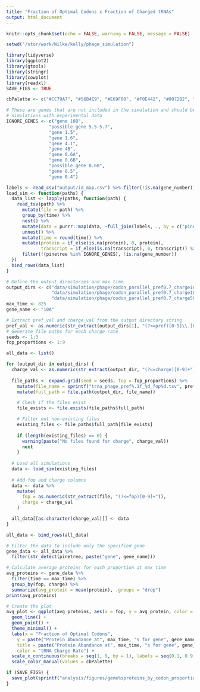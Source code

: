 ```yaml
---
title: "Fraction of Optimal Codons x Fraction of Charged tRNAs"
output: html_document
---
```


```r
knitr::opts_chunk$set(echo = FALSE, warning = FALSE, message = FALSE)

setwd("/stor/work/Wilke/kelly/phage_simulation")

library(tidyverse)
library(ggplot2)
library(gtools)
library(stringr)
library(cowplot)
library(readxl)
SAVE_FIGS <- TRUE

cbPalette <- c("#CC79A7", "#56B4E9", "#E69F00", "#F0E442", "#0072B2", "#D55E00", "#009E73", "#999999")

# These are genes that are not included in the simulation and should be removed before comparing
# simulations with experimental data
IGNORE_GENES <- c("gene 10B",
                "possible gene 5.5-5.7",
                "gene 1.5",
                "gene 1.6",
                "gene 4.1",
                "gene 4B",
                "gene 0.6A",
                "gene 0.6B",
                "possible gene 0.6B",
                "gene 0.5",
                "gene 0.4")
```

```r
labels <- read_csv("output/id_map.csv") %>% filter(!is.na(gene_number))
load_sim <- function(paths) {
  data_list <- lapply(paths, function(path) {
    read_tsv(path) %>%
      mutate(file = path) %>%
      group_by(time) %>%
      nest() %>%
      mutate(data = purrr::map(data, ~full_join(labels, ., by = c("pinetree" = "species")))) %>%
      unnest() %>%
      mutate(time = round(time)) %>%
      mutate(protein = if_else(is.na(protein), 0, protein),
             transcript = if_else(is.na(transcript), 0, transcript)) %>%
      filter(!(pinetree %in% IGNORE_GENES), !is.na(gene_number))
  })
  bind_rows(data_list)
}

# Define the output directories and max time
output_dirs <- c("data/simulation/phage/codon_parallel_pref0.7_charge100",
                 "data/simulation/phage/codon_parallel_pref0.7_charge10",
                 "data/simulation/phage/codon_parallel_pref0.7_charge50")
max_time <- 825
gene_name <- "10A"

# Extract pref_val and charge_val from the output directory string
pref_val <- as.numeric(str_extract(output_dirs[1], "(?<=pref)[0-9]\\.[0-9]"))
# Generate file paths for each charge rate
seeds <- 1:3
fop_proportions <- 1:9

all_data <- list()

for (output_dir in output_dirs) {
  charge_val <- as.numeric(str_extract(output_dir, "(?<=charge)[0-9]+"))
  
  file_paths <- expand.grid(seed = seeds, fop = fop_proportions) %>%
    mutate(file_name = sprintf("trna_phage_pref%.1f_%d_fop%d.tsv", pref_val, seed, fop)) %>%
    mutate(full_path = file.path(output_dir, file_name))

    # Check if the files exist
    file_exists <- file.exists(file_paths$full_path)

    # Filter out non-existing files
    existing_files <- file_paths$full_path[file_exists]
    
    if (length(existing_files) == 0) {
      warning(paste("No files found for charge", charge_val))
      next
    }
  
  # Load all simulations
  data <- load_sim(existing_files)
  
  # Add fop and charge columns
  data <- data %>%
    mutate(
      fop = as.numeric(str_extract(file, "(?<=fop)[0-9]+")),
      charge = charge_val
    )

  all_data[[as.character(charge_val)]] <- data
}

all_data <- bind_rows(all_data)

# Filter the data to include only the specified gene
gene_data <- all_data %>%
  filter(str_detect(pinetree, paste("gene", gene_name)))

# Calculate average proteins for each proportion at max time
avg_proteins <- gene_data %>%
  filter(time == max_time) %>%
  group_by(fop, charge) %>%
  summarize(avg_protein = mean(protein), .groups = "drop")
print(avg_proteins)

# Create the plot
avg_plot <- ggplot(avg_proteins, aes(x = fop, y = avg_protein, color = as.factor(charge))) +
  geom_line() +
  geom_point() +
  theme_minimal() +
  labs(x = "Fraction of Optimal Codons", 
    y = paste("Protein Abundance at", max_time, "s for gene", gene_name), 
    title = paste("Protein Abundance at", max_time, "s for gene", gene_name, "\nfor Fractions of Optimal Codons   [ tRNA pref proportion:", pref_val, "]"),
    color = "tRNA Charge Rate") +
  scale_x_continuous(breaks = seq(1, 9, by = 1), labels = seq(0.1, 0.9, by = 0.1)) +
  scale_color_manual(values = cbPalette) 

if (SAVE_FIGS) {
  save_plot(sprintf("analysis/figures/gene%sproteins_by_codon_proportion_%ds_pref%.1f.pdf", gene_name, max_time, pref_val), avg_plot, base_width = 6, base_height = 6)
}
```
